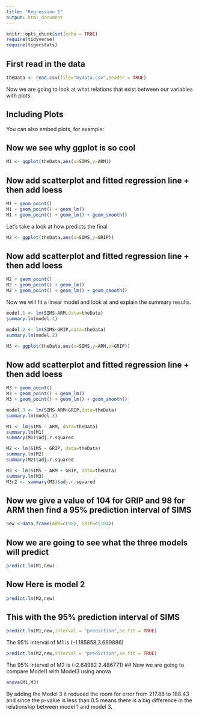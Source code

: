 ```yaml
---
title: "Regression_1"
output: html_document
---
```


```r
knitr::opts_chunk$set(echo = TRUE)
require(tidyverse)
require(tigerstats)
```

## First read in the data

```r
theData <- read.csv(file="mydata.csv",header = TRUE)
```


Now we are going to look at what relations that exist between our variables with plots.

## Including Plots

You can also embed plots, for example:

## Now we see why ggplot is so cool

```r
M1 <- ggplot(theData,aes(x=SIMS,y=ARM))
```
## Now add scatterplot and fitted regression line + then add loess

```r
M1 + geom_point() 
M1 + geom_point() + geom_lm() 
M1 + geom_point() + geom_lm() + geom_smooth()
```
Let's take a look at how  predicts the final

```r
M2 <- ggplot(theData,aes(x=SIMS,y=GRIP))
```
## Now add scatterplot and fitted regression line + then add loess

```r
M2 + geom_point() 
M2 + geom_point() + geom_lm() 
M2 + geom_point() + geom_lm() + geom_smooth()
```

Now we will fit a linear model and look at and explain the summary results.

```r
model.1 <- lm(SIMS~ARM,data=theData)
summary.lm(model.1)
```

```r
model.2 <- lm(SIMS~GRIP,data=theData)
summary.lm(model.2)
```


```r
M3 <- ggplot(theData,aes(x=SIMS,y=ARM,z=GRIP))
```
## Now add scatterplot and fitted regression line + then add loess

```r
M3 + geom_point() 
M3 + geom_point() + geom_lm() 
M3 + geom_point() + geom_lm() + geom_smooth()
```

```r
model.3 <- lm(SIMS~ARM+GRIP,data=theData)
summary.lm(model.3)
```

```r
M1 <- lm(SIMS ~ ARM, data=theData) 
summary.lm(M1)
summary(M1)$adj.r.squared
```
```r
M2 <- lm(SIMS ~ GRIP, data=theData) 
summary.lm(M2)
summary(M2)$adj.r.squared
```  
```r
M3 <- lm(SIMS ~ ARM + GRIP, data=theData) 
summary.lm(M3)
M3r2 <- summary(M3)$adj.r.squared
```
## Now we give a value of 104  for GRIP and 98 for ARM then find a 95% prediction interval of SIMS
```r
new <-data.frame(ARM=c(98), GRIP=c(104))
```
## Now we are going to see what the three models will predict 
```r
predict.lm(M1,new)
```
## Now Here is model 2
```r
predict.lm(M2,new)
```
## This with the 95% prediction interval of SIMS
```r
predict.lm(M1,new,interval = "prediction",se.fit = TRUE)
```
The 95% interval of M1 is (-1.185858,3.689886)
```r
predict.lm(M2,new,interval = "prediction",se.fit = TRUE)
```
The 95% interval of M2 is (-2.64982 2.486771)
## Now we are going to compare Model1 with Model3 using anova
```r
anova(M1,M3)
```
By adding the Model 3 it reduced the room for error from 217.88 to 188.43 and since the p-value is less than 0.5 means there is a big difference in the relationship between model 1 and model 3.
